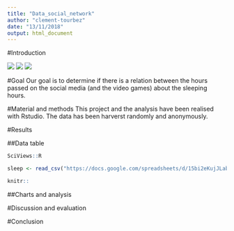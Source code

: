 ```yaml
---
title: "Data_social_network"
author: "clement-tourbez"
date: "13/11/2018"
output: html_document
---
```

#Introduction

![](../Figures/figure3.jpg)
![](../Figures/figure2.jpg)
![](../Figures/figure1.jpg)



#Goal
Our goal is to determine if there is a relation between the hours passed on the social media (and the video games) about the sleeping hours.



#Material and methods
This project and the analysis have been realised with Rstudio. The data has been harverst randomly and anonymously.

#Results

##Data table

```r
SciViews::R
```




```r
sleep <- read_csv("https://docs.google.com/spreadsheets/d/15bi2eKujJLabLjSyodTHFJKFzx1dk-GtS9fnImSb1-Y/export?format=csv", locale = locale(decimal_mark = ","))
```

```r
knitr::
```



##Charts and analysis














#Discussion and evaluation


#Conclusion













